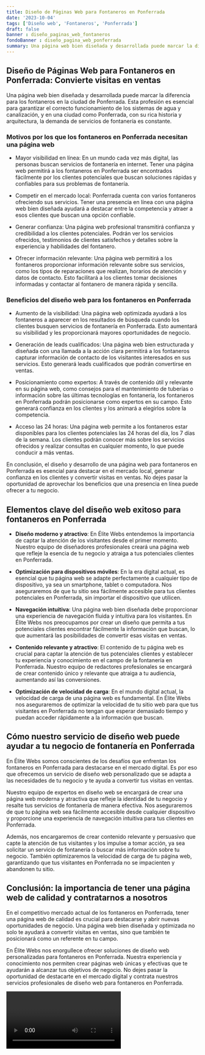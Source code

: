```yaml
---
title: Diseño de Páginas Web para Fontaneros en Ponferrada
date: '2023-10-04'
tags: ['Diseño web', 'Fontaneros', 'Ponferrada']
draft: false
banner : diseño_paginas_web_fontaneros
fondoBanner : diseño_pagina_web_ponferrada
summary: Una página web bien diseñada y desarrollada puede marcar la diferencia para los fontaneros en la ciudad de Ponferrada. Esta profesión es esencial para garantizar el correcto funcionamiento de los sistemas de agua y canalización, y en una ciudad como Ponferrada, con su rica historia y arquitectura, la demanda de servicios de fontanería es constante.
---
```


## Diseño de Páginas Web para Fontaneros en Ponferrada: Convierte visitas en ventas

Una página web bien diseñada y desarrollada puede marcar la diferencia para los fontaneros en la ciudad de Ponferrada. Esta profesión es esencial para garantizar el correcto funcionamiento de los sistemas de agua y canalización, y en una ciudad como Ponferrada, con su rica historia y arquitectura, la demanda de servicios de fontanería es constante.

### Motivos por los que los fontaneros en Ponferrada necesitan una página web

- Mayor visibilidad en línea: En un mundo cada vez más digital, las personas buscan servicios de fontanería en internet. Tener una página web permitirá a los fontaneros en Ponferrada ser encontrados fácilmente por los clientes potenciales que buscan soluciones rápidas y confiables para sus problemas de fontanería.

- Competir en el mercado local: Ponferrada cuenta con varios fontaneros ofreciendo sus servicios. Tener una presencia en línea con una página web bien diseñada ayudará a destacar entre la competencia y atraer a esos clientes que buscan una opción confiable.

- Generar confianza: Una página web profesional transmitirá confianza y credibilidad a los clientes potenciales. Podrán ver los servicios ofrecidos, testimonios de clientes satisfechos y detalles sobre la experiencia y habilidades del fontanero.

- Ofrecer información relevante: Una página web permitirá a los fontaneros proporcionar información relevante sobre sus servicios, como los tipos de reparaciones que realizan, horarios de atención y datos de contacto. Esto facilitará a los clientes tomar decisiones informadas y contactar al fontanero de manera rápida y sencilla.

### Beneficios del diseño web para los fontaneros en Ponferrada

- Aumento de la visibilidad: Una página web optimizada ayudará a los fontaneros a aparecer en los resultados de búsqueda cuando los clientes busquen servicios de fontanería en Ponferrada. Esto aumentará su visibilidad y les proporcionará mayores oportunidades de negocio.

- Generación de leads cualificados: Una página web bien estructurada y diseñada con una llamada a la acción clara permitirá a los fontaneros capturar información de contacto de los visitantes interesados en sus servicios. Esto generará leads cualificados que podrán convertirse en ventas.

- Posicionamiento como expertos: A través de contenido útil y relevante en su página web, como consejos para el mantenimiento de tuberías o información sobre las últimas tecnologías en fontanería, los fontaneros en Ponferrada podrán posicionarse como expertos en su campo. Esto generará confianza en los clientes y los animará a elegirlos sobre la competencia.

- Acceso las 24 horas: Una página web permite a los fontaneros estar disponibles para los clientes potenciales las 24 horas del día, los 7 días de la semana. Los clientes podrán conocer más sobre los servicios ofrecidos y realizar consultas en cualquier momento, lo que puede conducir a más ventas.

En conclusión, el diseño y desarrollo de una página web para fontaneros en Ponferrada es esencial para destacar en el mercado local, generar confianza en los clientes y convertir visitas en ventas. No dejes pasar la oportunidad de aprovechar los beneficios que una presencia en línea puede ofrecer a tu negocio.

<GifSeo />

<Cta />

## Elementos clave del diseño web exitoso para fontaneros en Ponferrada

- **Diseño moderno y atractivo**: En Élite Webs entendemos la importancia de captar la atención de los visitantes desde el primer momento. Nuestro equipo de diseñadores profesionales creará una página web que refleje la esencia de tu negocio y atraiga a tus potenciales clientes en Ponferrada.

- **Optimización para dispositivos móviles**: En la era digital actual, es esencial que tu página web se adapte perfectamente a cualquier tipo de dispositivo, ya sea un smartphone, tablet o computadora. Nos aseguraremos de que tu sitio sea fácilmente accesible para tus clientes potenciales en Ponferrada, sin importar el dispositivo que utilicen.

- **Navegación intuitiva**: Una página web bien diseñada debe proporcionar una experiencia de navegación fluida y intuitiva para los visitantes. En Élite Webs nos preocupamos por crear un diseño que permita a tus potenciales clientes encontrar fácilmente la información que buscan, lo que aumentará las posibilidades de convertir esas visitas en ventas.

- **Contenido relevante y atractivo**: El contenido de tu página web es crucial para captar la atención de tus potenciales clientes y establecer tu experiencia y conocimiento en el campo de la fontanería en Ponferrada. Nuestro equipo de redactores profesionales se encargará de crear contenido único y relevante que atraiga a tu audiencia, aumentando así las conversiones.

- **Optimización de velocidad de carga**: En el mundo digital actual, la velocidad de carga de una página web es fundamental. En Élite Webs nos aseguraremos de optimizar la velocidad de tu sitio web para que tus visitantes en Ponferrada no tengan que esperar demasiado tiempo y puedan acceder rápidamente a la información que buscan.

## Cómo nuestro servicio de diseño web puede ayudar a tu negocio de fontanería en Ponferrada

En Élite Webs somos conscientes de los desafíos que enfrentan los fontaneros en Ponferrada para destacarse en el mercado digital. Es por eso que ofrecemos un servicio de diseño web personalizado que se adapta a las necesidades de tu negocio y te ayuda a convertir tus visitas en ventas.

Nuestro equipo de expertos en diseño web se encargará de crear una página web moderna y atractiva que refleje la identidad de tu negocio y resalte tus servicios de fontanería de manera efectiva. Nos aseguraremos de que tu página web sea fácilmente accesible desde cualquier dispositivo y proporcione una experiencia de navegación intuitiva para tus clientes en Ponferrada.

Además, nos encargaremos de crear contenido relevante y persuasivo que capte la atención de tus visitantes y los impulse a tomar acción, ya sea solicitar un servicio de fontanería o buscar más información sobre tu negocio. También optimizaremos la velocidad de carga de tu página web, garantizando que tus visitantes en Ponferrada no se impacienten y abandonen tu sitio.

## Conclusión: la importancia de tener una página web de calidad y contratarnos a nosotros

En el competitivo mercado actual de los fontaneros en Ponferrada, tener una página web de calidad es crucial para destacarse y abrir nuevas oportunidades de negocio. Una página web bien diseñada y optimizada no solo te ayudará a convertir visitas en ventas, sino que también te posicionará como un referente en tu campo.

En Élite Webs nos enorgullece ofrecer soluciones de diseño web personalizadas para fontaneros en Ponferrada. Nuestra experiencia y conocimiento nos permiten crear páginas web únicas y efectivas que te ayudarán a alcanzar tus objetivos de negocio. No dejes pasar la oportunidad de destacarte en el mercado digital y contrata nuestros servicios profesionales de diseño web para fontaneros en Ponferrada.

<Video />

<CtaBot job='Fontaneros' city='Ponferrada'/>

<Gmaps query='Ponferrada+españa+maps' />